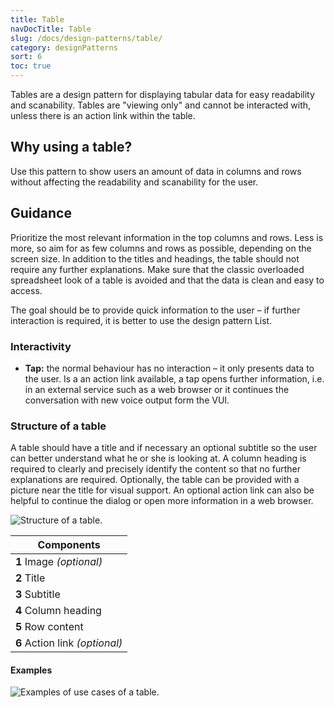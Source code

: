 ```yaml
---
title: Table
navDocTitle: Table
slug: /docs/design-patterns/table/
category: designPatterns
sort: 6
toc: true
---
```


Tables are a design pattern for displaying tabular data for easy readability and scanability. Tables are "viewing only" and cannot be interacted with, unless there is an action link within the table.

## Why using a table?

Use this pattern to show users an amount of data in columns and rows without affecting the readability and scanability for the user.

## Guidance

Prioritize the most relevant information in the top columns and rows. Less is more, so aim for as few columns and rows as possible, depending on the screen size. In addition to the titles and headings, the table should not require any further explanations. Make sure that the classic overloaded spreadsheet look of a table is avoided and that the data is clean and easy to access.

The goal should be to provide quick information to the user – if further interaction is required, it is better to use the design pattern <Link to="/docs/design-patterns/list/">List</Link>.

### Interactivity

- **Tap:** the normal behaviour has no interaction – it only presents data to the user. Is a an action link available, a tap opens further information, i.e. in an external service such as a web browser or it continues the conversation with new voice output form the VUI.

### Structure of a table

A table should have a title and if necessary an optional subtitle so the user can better understand what he or she is looking at. A column heading is required to clearly and precisely identify the content so that no further explanations are required. Optionally, the table can be provided with a picture near the title for visual support. An optional action link can also be helpful to continue the dialog or open more information in a web browser.

![Structure of a table.](/images/designPatterns/tableStructure.png)

| Components  |
| ----------- |
| **1** Image *(optional)*  |
| **2** Title |
| **3** Subtitle |
| **4** Column heading  |
| **5** Row content  |
| **6** Action link *(optional)*  |

#### Examples

![Examples of use cases of a table.](/images/designPatterns/tableExamples.png)
